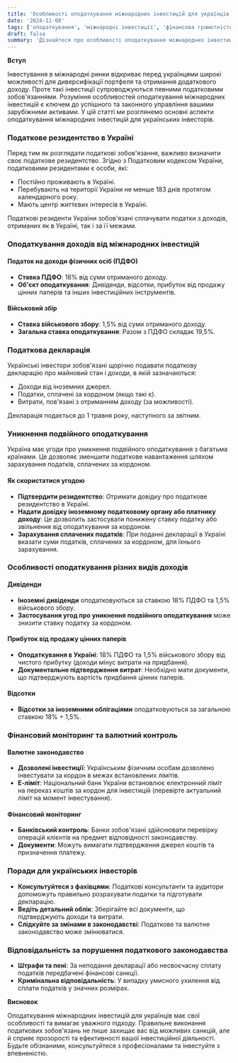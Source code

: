 ```yaml
---
title: 'Особливості оподаткування міжнародних інвестицій для українців'
date: '2024-11-08'
tags: ['оподаткування', 'міжнародні інвестиції', 'фінансова грамотність', 'Україна', 'інвестування']
draft: false
summary: 'Дізнайтеся про особливості оподаткування міжнародних інвестицій для українців. Інформація про податки, звітність та поради щодо законного управління зарубіжними активами.'
---
```


**Вступ**

Інвестування в міжнародні ринки відкриває перед українцями широкі можливості для диверсифікації портфеля та отримання додаткового доходу. Проте такі інвестиції супроводжуються певними податковими зобов'язаннями. Розуміння особливостей оподаткування міжнародних інвестицій є ключем до успішного та законного управління вашими зарубіжними активами. У цій статті ми розглянемо основні аспекти оподаткування міжнародних інвестицій для українських інвесторів.

### Податкове резидентство в Україні

Перед тим як розглядати податкові зобов'язання, важливо визначити своє податкове резидентство. Згідно з Податковим кодексом України, податковими резидентами є особи, які:

- Постійно проживають в Україні.
- Перебувають на території України не менше 183 днів протягом календарного року.
- Мають центр життєвих інтересів в Україні.

Податкові резиденти України зобов'язані сплачувати податки з доходів, отриманих як в Україні, так і за її межами.

### Оподаткування доходів від міжнародних інвестицій

#### Податок на доходи фізичних осіб (ПДФО)

- **Ставка ПДФО**: 18% від суми отриманого доходу.
- **Об'єкт оподаткування**: Дивіденди, відсотки, прибуток від продажу цінних паперів та інших інвестиційних інструментів.

#### Військовий збір

- **Ставка військового збору**: 1,5% від суми отриманого доходу.
- **Загальна ставка оподаткування**: Разом з ПДФО складає 19,5%.

### Податкова декларація

Українські інвестори зобов'язані щорічно подавати податкову декларацію про майновий стан і доходи, в якій зазначаються:

- Доходи від іноземних джерел.
- Податки, сплачені за кордоном (якщо такі є).
- Витрати, пов'язані з отриманням доходу (за можливості).

Декларація подається до 1 травня року, наступного за звітним.

### Уникнення подвійного оподаткування

Україна має угоди про уникнення подвійного оподаткування з багатьма країнами. Це дозволяє зменшити податкове навантаження шляхом зарахування податків, сплачених за кордоном.

#### Як скористатися угодою

- **Підтвердити резидентство**: Отримати довідку про податкове резидентство в Україні.
- **Надати довідку іноземному податковому органу або платнику доходу**: Це дозволить застосувати понижену ставку податку або звільнення від оподаткування за кордоном.
- **Зарахування сплачених податків**: При поданні декларації в Україні вказати суми податків, сплачених за кордоном, для їхнього зарахування.

### Особливості оподаткування різних видів доходів

#### Дивіденди

- **Іноземні дивіденди** оподатковуються за ставкою 18% ПДФО та 1,5% військового збору.
- **Застосування угод про уникнення подвійного оподаткування** може знизити ставку податку за кордоном.

#### Прибуток від продажу цінних паперів

- **Оподаткування в Україні**: 18% ПДФО та 1,5% військового збору від чистого прибутку (доходи мінус витрати на придбання).
- **Документальне підтвердження витрат**: Необхідно мати документи, що підтверджують вартість придбання цінних паперів.

#### Відсотки

- **Відсотки за іноземними облігаціями** оподатковуються за загальною ставкою 18% + 1,5%.

### Фінансовий моніторинг та валютний контроль

#### Валютне законодавство

- **Дозволені інвестиції**: Українським фізичним особам дозволено інвестувати за кордон в межах встановлених лімітів.
- **Е-ліміт**: Національний банк України встановлює електронний ліміт на переказ коштів за кордон для інвестицій (перевірте актуальний ліміт на момент інвестування).

#### Фінансовий моніторинг

- **Банківський контроль**: Банки зобов'язані здійснювати перевірку операцій клієнтів на предмет відповідності законодавству.
- **Документи**: Можуть вимагати підтвердження джерел коштів та призначення платежу.

### Поради для українських інвесторів

- **Консультуйтеся з фахівцями**: Податкові консультанти та аудитори допоможуть правильно розрахувати податки та підготувати декларацію.
- **Ведіть детальний облік**: Зберігайте всі документи, що підтверджують доходи та витрати.
- **Слідкуйте за змінами в законодавстві**: Податкове та валютне законодавство може змінюватися.

### Відповідальність за порушення податкового законодавства

- **Штрафи та пені**: За неподання декларації або несвоєчасну сплату податків передбачені фінансові санкції.
- **Кримінальна відповідальність**: У випадку умисного ухилення від сплати податків у значних розмірах.

**Висновок**

Оподаткування міжнародних інвестицій для українців має свої особливості та вимагає уважного підходу. Правильне виконання податкових зобов'язань не лише захищає вас від можливих санкцій, але й сприяє прозорості та ефективності вашої інвестиційної діяльності. Будьте обізнаними, консультуйтеся з професіоналами та інвестуйте з впевненістю.
